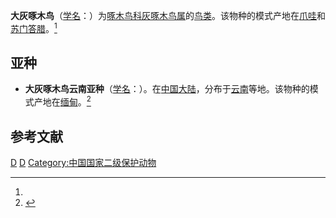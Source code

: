 {{Speciesbox
| taxon = Mulleripicus pulverulentus
| status = VU | status_system = IUCN3.1
| status_ref = <ref>{{IUCN|id=22681585 |title='''Mulleripicus pulverulentus''' |assessors=[[BirdLife_International|BirdLife International]] |version=2013.2 |year=2012 |accessdate=26 November 2013}}</ref>
| image = Mulleripicus pulverulentus.jpg
| binomial_authority = （[[Coenraad_Jacob_Temminck|Temminck]], 1826）<ref name='id2391'>{{cite web| url =http://www.bioinfo.cn/db05/BjdwSpecies.php?action=view&id=2391| title =大灰啄木鸟| work =《中国动物物种编目数据库》| publisher =中国科学院微生物研究所| author =中国科学院动物研究所| accessdate =2009-04-04| deadurl =yes| archiveurl =https://web.archive.org/web/20160305050251/http://www.bioinfo.cn/db05/BjdwSpecies.php?action=view&id=2391| archivedate =2016-03-05}}</ref>
| range_map = Mulleripicus pulverulentus distr.png
| range_map_width = 250px
| range_map_caption = 大灰啄木鸟的分布圖
}}

'''大灰啄木鸟'''（[[学名|学名]]：{{lang|la|''Mulleripicus pulverulentus''}}）为[[啄木鸟科|啄木鸟科]][[灰啄木鸟属|灰啄木鸟属]]的[[鸟类|鸟类]]。该物种的模式产地在[[爪哇|爪哇]]和[[苏门答腊|苏门答腊]]。<ref name='id2391'/>

==亚种==
*'''大灰啄木鸟云南亚种'''（[[学名|学名]]：{{lang|la|''Mulleripicus pulverulentus harterti''}}）。在[[中国大陆|中国大陆]]，分布于[[云南|云南]]等地。该物种的模式产地在[[缅甸|缅甸]]。<ref name='id2392'>{{cite web| url =http://www.bioinfo.cn/db05/BjdwSpecies.php?action=view&id=2392| title =大灰啄木鸟云南亚种| work =《中国动物物种编目数据库》| publisher =中国科学院微生物研究所| author =中国科学院动物研究所| accessdate =2009-04-04| deadurl =yes| archiveurl =https://web.archive.org/web/20160305000104/http://www.bioinfo.cn/db05/BjdwSpecies.php?action=view&id=2392| archivedate =2016-03-05}}</ref>

== 参考文献 ==
{{reflist}}
{{Taxonbar|from=Q1266445}}

[[Category:灰啄木鸟属|D]]
[[Category:_1826年描述的鸟类|D]]
[[Category:中国国家二级保护动物|Category:中国国家二级保护动物]]